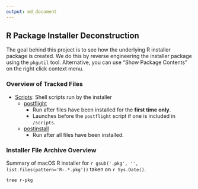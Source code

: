 ```yaml
---
output: md_document
---
```


## R Package Installer Deconstruction

The goal behind this project is to see how the underlying R installer package is created.
We do this by reverse engineering the installer package using the `pkgutil` tool. 
Alternative, you can use "Show Package Contents" on the right click context menu. 

### Overview of Tracked Files

- [Scripts](Scripts/): Shell scripts run by the installer
    - [postflight](Scripts/postflight)
        - Run after files have been installed for the **first time only**. 
        - Launches before the `postflight` script if one is included in `/scripts`.
    - [postinstall](Scripts/postinstall)
        - Run after all files have been installed.

### Installer File Archive Overview

Summary of macOS R installer for `r gsub('.pkg', '', list.files(pattern='R-.*.pkg'))`
taken on `r Sys.Date()`.

```bash
tree r-pkg
```
